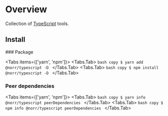 
# Overview

Collection of [TypeScript](https://www.typescriptlang.org/) tools.

## Install

<Steps>
  ### Package

  <Tabs items={['yarn', 'npm']}>
    <Tabs.Tab>
      ```bash copy
      $ yarn add @norr/typescript -D
      ```
    </Tabs.Tab>
    <Tabs.Tab>
      ```bash copy
      $ npm install @norr/typescript -D
      ```
    </Tabs.Tab>
  </Tabs>

  ### Peer dependencies

  <Tabs items={['yarn', 'npm']}>
    <Tabs.Tab>
      ```bash copy
      $ yarn info @norr/typescript peerDependencies
      ```
    </Tabs.Tab>
    <Tabs.Tab>
      ```bash copy
      $ npm info @norr/typescript peerDependencies
      ```
    </Tabs.Tab>
  </Tabs>
</Steps>
